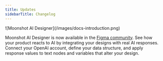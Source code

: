 ```yaml
---
title: Updates
sidebarTitle: Changelog
---
```


<Update label="January 2025" description="v1">
  <Frame>![Moonshot AI Designer](/images/docs-introduction.png)</Frame>

  Moonshot AI Designer is now available in the [Figma community](https://www.figma.com/community/plugin/1456738795623637101). See how your product reacts to AI by integrating your designs with real AI responses. Connect your OpenAI account, define your data structure, and apply response values to text nodes and variables that alter your design.
</Update>